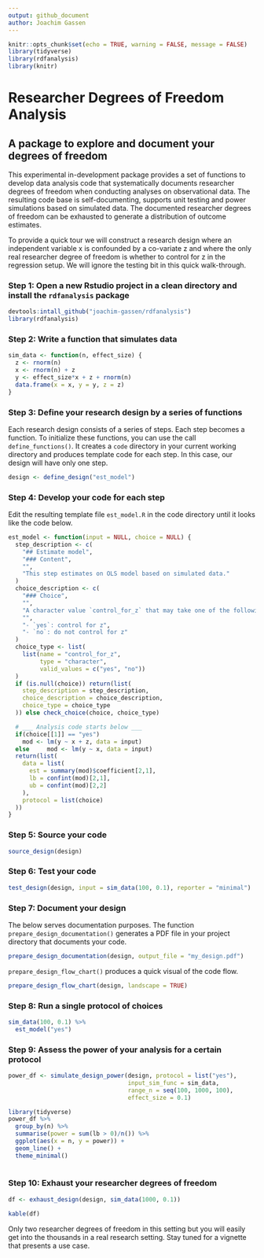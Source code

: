 ```yaml
---
output: github_document
author: Joachim Gassen
---
```


```r
knitr::opts_chunk$set(echo = TRUE, warning = FALSE, message = FALSE)
library(tidyverse)
library(rdfanalysis)
library(knitr)
```

# Researcher Degrees of Freedom Analysis

## A package to explore and document your degrees of freedom

This experimental in-development package provides a set of functions 
to develop data analysis code that systematically documents
researcher degrees of freedom when conducting analyses on observational data. 
The resulting code base is self-documenting, 
supports unit testing and power simulations based on simulated data. The 
documented researcher degrees of freedom can be exhausted to generate a 
distribution of outcome estimates.

To provide a quick tour we will construct a research design where an 
independent variable x is confounded by a co-variate z and where the
only real researcher degree of freedom is whether to control for z in the 
regression setup. We will ignore the testing bit in this quick walk-through.


### Step 1: Open a new Rstudio project in a clean directory and install the `rdfanalysis` package

```r
devtools:intall_github("joachim-gassen/rdfanalysis")
library(rdfanalysis)
```


### Step 2: Write a function that simulates data

```r
sim_data <- function(n, effect_size) {
  z <- rnorm(n)
  x <- rnorm(n) + z 
  y <- effect_size*x + z + rnorm(n) 
  data.frame(x = x, y = y, z = z)
}
```


### Step 3: Define your research design by a series of functions

Each research design consists of a series of steps. Each step becomes a
function. To initialize these functions, you can use the call `define_functions()`.
It creates a `code` directory in your current working directory and produces 
template code for each step. In this case, our design will have only one step.

```r
design <- define_design("est_model")
```


### Step 4: Develop your code for each step

Edit the resulting template file `est_model.R` in the code directory
until it looks like the code below.

```r
est_model <- function(input = NULL, choice = NULL) {
  step_description <- c(
    "## Estimate model",
    "### Content",
    "",
    "This step estimates on OLS model based on simulated data."
  )
  choice_description <- c(
    "### Choice",
    "",
    "A character value `control_for_z` that may take one of the following values:",
    "",
    "- `yes`: control for z",
    "- `no`: do not control for z"
  )
  choice_type <- list(
    list(name = "control_for_z", 
         type = "character", 
         valid_values = c("yes", "no"))
  )
  if (is.null(choice)) return(list(
    step_description = step_description,
    choice_description = choice_description,
    choice_type = choice_type
  )) else check_choice(choice, choice_type)

  # ___ Analysis code starts below ___
  if(choice[[1]] == "yes") 
    mod <- lm(y ~ x + z, data = input)
  else     mod <- lm(y ~ x, data = input)
  return(list(
    data = list(
      est = summary(mod)$coefficient[2,1],
      lb = confint(mod)[2,1],
      ub = confint(mod)[2,2]
    ),
    protocol = list(choice)
  ))  
} 
```


### Step 5: Source your code

```r
source_design(design)
```


### Step 6: Test your code

```r
test_design(design, input = sim_data(100, 0.1), reporter = "minimal")
```


### Step 7: Document your design

The below serves documentation purposes. The function `prepare_design_documentation()`
generates a PDF file in your project directory that documents your code.

```r
prepare_design_documentation(design, output_file = "my_design.pdf")
```

`prepare_design_flow_chart()` produces a quick visual of the code flow.

```r
prepare_design_flow_chart(design, landscape = TRUE)
```


### Step 8: Run a single protocol of choices

```r
sim_data(100, 0.1) %>%
  est_model("yes")
```


### Step 9: Assess the power of your analysis for a certain protocol

```r
power_df <- simulate_design_power(design, protocol = list("yes"), 
                                  input_sim_func = sim_data, 
                                  range_n = seq(100, 1000, 100),
                                  effect_size = 0.1)

library(tidyverse)
power_df %>%
  group_by(n) %>%
  summarise(power = sum(lb > 0)/n()) %>%
  ggplot(aes(x = n, y = power)) +
  geom_line() + 
  theme_minimal()
  
```


### Step 10: Exhaust your researcher degrees of freedom

```r
df <- exhaust_design(design, sim_data(1000, 0.1)) 
```

```r
kable(df)
```

Only two researcher degrees of freedom in this setting but you will easily get into the thousands in a real research setting. 
Stay tuned for a vignette that presents a use case.
